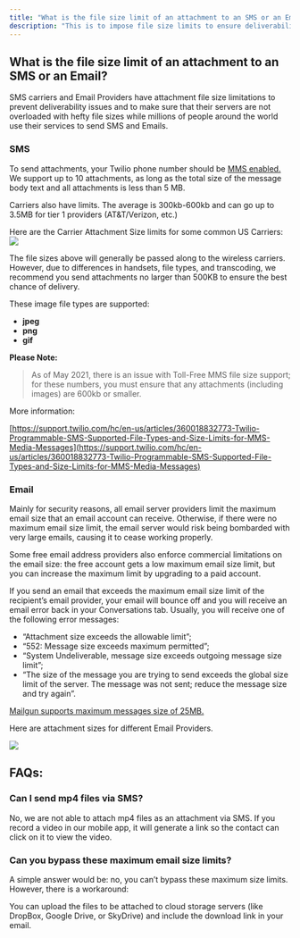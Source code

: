 ```yaml
---
title: "What is the file size limit of an attachment to an SMS or an Email?"
description: "This is to impose file size limits to ensure deliverability and prevent server overload, considering the vast user base relying on their services for SMS and Emails worldwide."
---
```

## What is the file size limit of an attachment to an SMS or an Email? 

SMS carriers and Email Providers have attachment file size limitations to prevent deliverability issues and to make sure that their servers are not overloaded with hefty file sizes while millions of people around the world use their services to send SMS and Emails.  

### SMS

To send attachments, your Twilio phone number should be  [](https://support.twilio.com/hc/en-us/articles/223182808-How-to-check-if-a-Twilio-number-can-send-MMS-messages)[MMS enabled.](https://support.twilio.com/hc/en-us/articles/223133447-Not-Receiving-Incoming-SMS-and-MMS-Messages-on-Twilio-Phone-Number)[](https://support.twilio.com/hc/en-us/articles/223182808-How-to-check-if-a-Twilio-number-can-send-MMS-messages)  We support up to 10 attachments, as long as the total size of the message body text and all attachments is less than 5 MB.

Carriers also have limits. The  average is 300kb-600kb and can go up to 3.5MB for tier 1 providers (AT&T/Verizon, etc.)
  
Here are the Carrier Attachment Size limits for some common US Carriers:  
![](https://s3.amazonaws.com/cdn.freshdesk.com/data/helpdesk/attachments/production/48256121979/original/vVM7u7IHx_Gn4Qk0kCu2q9ULx8nDEGBXsA.png?1665515526)
  
The file sizes above will generally be passed along to the wireless carriers. However, due to differences in handsets, file types, and transcoding, we recommend you send attachments no larger than 500KB to ensure the best chance of delivery.

These image file types are supported:

-   **jpeg**
-   **png**
-   **gif**

**Please Note:**
>As of May 2021, there is an issue with Toll-Free MMS file size support; for these numbers, you must ensure that any attachments (including images) are 600kb or smaller.

More information:

[https://support.twilio.com/hc/en-us/articles/360018832773-Twilio-Programmable-SMS-Supported-File-Types-and-Size-Limits-for-MMS-Media-Messages](https://support.twilio.com/hc/en-us/articles/360018832773-Twilio-Programmable-SMS-Supported-File-Types-and-Size-Limits-for-MMS-Media-Messages)

### Email

Mainly for security reasons, all email server providers limit the maximum email size that an email account can receive. Otherwise, if there were no maximum email size limit, the email server would risk being bombarded with very large emails, causing it to cease working properly.

Some free email address providers also enforce commercial limitations on the email size: the free account gets a low maximum email size limit, but you can increase the maximum limit by upgrading to a paid account.

If you send an email that exceeds the maximum email size limit of the recipient’s email provider, your email will bounce off and you will receive an email error back in your Conversations tab. Usually, you will receive one of the following error messages:

-   “Attachment size exceeds the allowable limit”;
-   “552: Message size exceeds maximum permitted”;
-   “System Undeliverable, message size exceeds outgoing message size limit”;
-   “The size of the message you are trying to send exceeds the global size limit of the server. The message was not sent; reduce the message size and try again”.

[Mailgun supports maximum messages size of 25MB.](https://documentation.mailgun.com/en/latest/user_manual.html)
  
Here are attachment sizes for different Email Providers.

![](https://s3.amazonaws.com/cdn.freshdesk.com/data/helpdesk/attachments/production/48256117003/original/022vF55Ti-O1Inl3fh68Cy0RpupW79P0uw.png?1665513507)

## FAQs:

### Can I send mp4 files via SMS?

No, we are not able to attach mp4 files as an attachment via SMS. If you record a video in our mobile app, it will generate a link so the contact can click on it to view the video.  

### Can you bypass these maximum email size limits?

A simple answer would be: no, you can’t bypass these maximum size limits. However, there is a workaround:

You can upload the files to be attached to cloud storage servers (like DropBox, Google Drive, or SkyDrive) and include the download link in your email.
